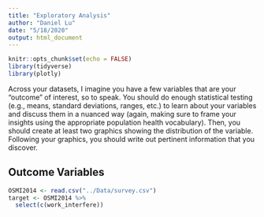 ```yaml
---
title: "Exploratory Analysis"
author: "Daniel Lu"
date: "5/18/2020"
output: html_document
---
```


```r
knitr::opts_chunk$set(echo = FALSE)
library(tidyverse)
library(plotly)
```

Across your datasets, I imagine you have a few variables that are your "outcome" of interest, so to speak. You should do enough statistical testing (e.g., means, standard deviations, ranges, etc.) to learn about your variables and discuss them in a nuanced way (again, making sure to frame your insights using the appropriate population health vocabulary). Then, you should create at least two graphics showing the distribution of the variable.  Following your graphics, you should write out pertinent information that you discover. 

Outcome Variables
- 

```r
OSMI2014 <- read.csv("../Data/survey.csv")
target <- OSMI2014 %>% 
  select(c(work_interfere))
```
